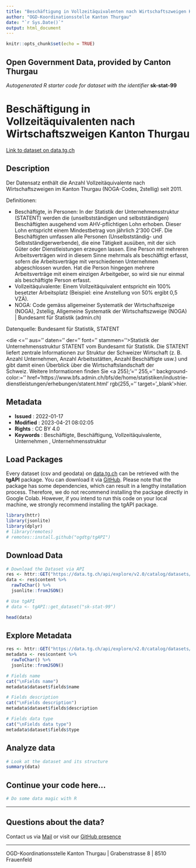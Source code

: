 ```yaml
---
title: "Beschäftigung in Vollzeitäquivalenten nach Wirtschaftszweigen Kanton Thurgau"
author: "OGD-Koordinationsstelle Kanton Thurgau"
date: "`r Sys.Date()`"
output: html_document
---
```


```r
knitr::opts_chunk$set(echo = TRUE)
```

## Open Government Data, provided by **Canton Thurgau**
*Autogenerated R starter code for dataset with the identifier* **sk-stat-99**


# **Beschäftigung in Vollzeitäquivalenten nach Wirtschaftszweigen Kanton Thurgau**

[Link to dataset on data.tg.ch](https://data.tg.ch/explore/dataset/sk-stat-99/information/)

## Description

<p class='MsoNormal'>Der Datensatz enthält die Anzahl Vollzeitäquivalente nach Wirtschaftszweigen im Kanton Thurgau (NOGA-Codes, 2stellig) seit 2011.</p><p class='MsoNormal'>Definitionen:</p><ul><li>Beschäftigte, in Personen: In der Statistik der Unternehmensstruktur (STATENT) werden die (unselbstständigen und selbstständigen) Beschäftigten ausgehend vom AHV-pflichtigen Lohn erhoben. Dieser Lohn entspricht einem Mindestbetrag von jährlich 2‘300 CHF. Die Beschäftigten umfassen alle Personen (Unselbstständig- und Selbstständigerwerbende), die eine Tätigkeit ausüben, mit der sich Güter oder Dienstleistungen erzeugen lassen. Eine Person mit mehreren Arbeitsverträgen wird in diesem Sinne mehrmals als beschäftigt erfasst, sofern die Arbeitsverträge mit verschiedenen Unternehmen abgeschlossen wurden. Hat die Person hingegen mehrere Arbeitsverträge mit einem einzigen Arbeitgeber, so wird sie nur einmal als beschäftigte Person erfasst.</li><li>Vollzeitäquivalente: Einem Vollzeitäquivalent entspricht ein 100% besetzter Arbeitsplatz (Beispiel: eine Anstellung von 50% ergibt 0,5 VZÄ).</li><li>NOGA: Code gemäss allgemeiner Systematik der Wirtschaftszeige (NOGA), 2stellig, Allgemeine Systematik der Wirtschaftszweige (NOGA) | Bundesamt für Statistik (admin.ch)</li></ul><p class='MsoNormal'><o:p></o:p></p><p class='MsoNormal'><o:p></o:p></p><p class='MsoNormal'>Datenquelle: Bundesamt für Statistik, STATENT</p><p class='MsoNormal'><die <='' aus='' daten='' der='' font='' stammen=''>Statistik der Unternehmensstruktur STATENT <font face='inherit'>vom Bundesamt für Statistik. </font>Die STATENT liefert zentrale Informationen zur Struktur der Schweizer Wirtschaft (z. B. Anzahl Unternehmen, Anzahl Arbeitsstätten, Anzahl Beschäftigte usw.) und gibt damit einen Überblick über die Wirtschaftslandschaft der Schweiz. <font face='inherit'>Weitere Informationen finden Sie </font><a 255);'='' 255,='' background-color:='' href='https://www.bfs.admin.ch/bfs/de/home/statistiken/industrie-dienstleistungen/erhebungen/statent.html' rgb(255,='' target='_blank'>hier</a>.<br/></die></p>

## Metadata

- **Issued**                   : 2022-01-17
- **Modified**                 : 2023-04-21 08:02:05
- **Rights**                   : CC BY 4.0
- **Keywords**                 : Beschäftigte, Beschäftigung, Vollzeitäquivalente, Unternehmen , Unternehmensstruktur

## Load Packages

Every dataset (csv and geodata) on [data.tg.ch](https://data.tg.ch/pages/start/) can be retrieved with the **tgAPI** package. You can download it via [GitHub](https://github.com/ogdtg/tgAPI). Please note that the package has some dependencies, which can result in a lengthy installation process. Therefore, we do not recommend installing the package directly in Google Colab. However, if you intend to run this code on your local machine, we strongly recommend installing the tgAPI package.

```r
library(httr)
library(jsonlite)
library(dplyr)
# library(remotes)
# remotes::install.github("ogdtg/tgAPI")

```


## Download Data


```r
# Download the Dataset via API
res <- httr::GET("https://data.tg.ch/api/explore/v2.0/catalog/datasets/sk-stat-99/exports/json")
data <- res$content %>%
  rawToChar() %>%
  jsonlite::fromJSON()

# Use tgAPI
# data <- tgAPI::get_dataset("sk-stat-99")

head(data)

```


## Explore Metadata

```r

res <- httr::GET("https://data.tg.ch/api/explore/v2.0/catalog/datasets/sk-stat-99/exports/json")
metadata <- res$content %>%
  rawToChar() %>%
  jsonlite::fromJSON()

# Fields name
cat("\nFields name")
metadata$dataset$fields$name

# Fields description
cat("\nFields description")
metadata$dataset$fields$description

# Fields data type
cat("\nFields data type")
metadata$dataset$fields$type

```


## Analyze data

```r

# Look at the dataset and its structure
summary(data)

```


## Continue your code here...


```r
# Do some data magic with R
```

------------------------------------------------------------------------

## Questions about the data?

Contact us via [Mail](mailto:ogd@tg.ch) or visit our [GitHub presence](https://github.com/ogdtg)


------------------------------------------------------------------------

OGD-Koordinationsstelle Kanton Thurgau | Grabenstrasse 8 | 8510 Frauenfeld
